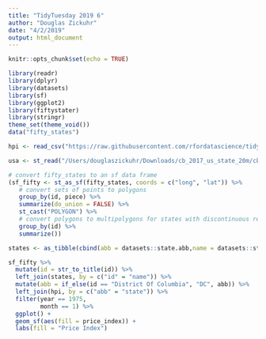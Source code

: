 ```yaml
---
title: "TidyTuesday 2019 6"
author: "Douglas Zickuhr"
date: "4/2/2019"
output: html_document
---
```


```r
knitr::opts_chunk$set(echo = TRUE)
```


```r
library(readr)
library(dplyr)
library(datasets)
library(sf)
library(ggplot2)
library(fiftystater)
library(stringr)
theme_set(theme_void())
data("fifty_states")
```


```r
hpi <- read_csv("https://raw.githubusercontent.com/rfordatascience/tidytuesday/master/data/2019/2019-02-05/state_hpi.csv")
```

```r
usa <- st_read("/Users/douglaszickuhr/Downloads/cb_2017_us_state_20m/cb_2017_us_state_20m.shp")
```

```r
# convert fifty_states to an sf data frame
(sf_fifty <- st_as_sf(fifty_states, coords = c("long", "lat")) %>% 
   # convert sets of points to polygons
   group_by(id, piece) %>% 
   summarize(do_union = FALSE) %>%
   st_cast("POLYGON") %>%
   # convert polygons to multipolygons for states with discontinuous regions
   group_by(id) %>%
   summarize())
```


```r
states <- as_tibble(cbind(abb = datasets::state.abb,name = datasets::state.name))

sf_fifty %>% 
  mutate(id = str_to_title(id)) %>% 
  left_join(states, by = c("id" = "name")) %>% 
  mutate(abb = if_else(id == "District Of Columbia", "DC", abb)) %>% 
  left_join(hpi, by = c("abb" = "state")) %>% 
  filter(year == 1975,
         month == 1) %>% 
  ggplot() + 
  geom_sf(aes(fill = price_index)) + 
  labs(fill = "Price Index")

```

